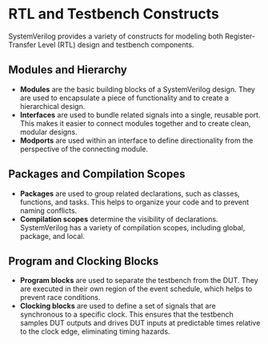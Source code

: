 # RTL and Testbench Constructs

SystemVerilog provides a variety of constructs for modeling both Register-Transfer Level (RTL) design and testbench components.

## Modules and Hierarchy

*   **Modules** are the basic building blocks of a SystemVerilog design. They are used to encapsulate a piece of functionality and to create a hierarchical design.
*   **Interfaces** are used to bundle related signals into a single, reusable port. This makes it easier to connect modules together and to create clean, modular designs.
*   **Modports** are used within an interface to define directionality from the perspective of the connecting module.

## Packages and Compilation Scopes

*   **Packages** are used to group related declarations, such as classes, functions, and tasks. This helps to organize your code and to prevent naming conflicts.
*   **Compilation scopes** determine the visibility of declarations. SystemVerilog has a variety of compilation scopes, including global, package, and local.

## Program and Clocking Blocks

*   **Program blocks** are used to separate the testbench from the DUT. They are executed in their own region of the event schedule, which helps to prevent race conditions.
*   **Clocking blocks** are used to define a set of signals that are synchronous to a specific clock. This ensures that the testbench samples DUT outputs and drives DUT inputs at predictable times relative to the clock edge, eliminating timing hazards.
